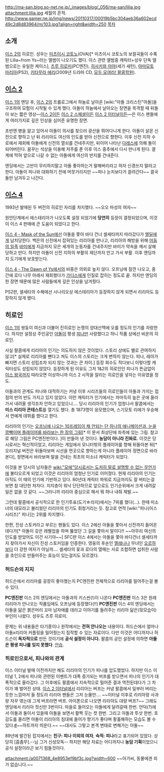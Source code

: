 http://ma-san.blog.so-net.ne.jp/_images/blog/_056/ma-san/lilia.jpg
attachment:lilia.jpg
세월의 흔적.
http://www.gamer.ne.jp/img/news/20110317/00019b5bc304aeb36a602ecd49c2d8d83964/m/103.jpg?align=right&width=250
[[목차]]
== 소개 ==
[[이스 2]]의 히로인. 성우는 [[미츠이시 코토노]](OVA)[* 미츠이시 코토노의 보컬곡들이 수록된 Lilia~from Ys~라는 앨범이 나오기도 했다. 이스 관련 앨범중 캐릭터+성우 단독 앨범으로는 유일한 케이스], [[츠루 히로미]](PC엔진), [[히사카와 아야]](세가 새턴), [[야마모토 마리아]](PS2), [[키타무라 에리]](2009년 드라마 CD, [[모두 모여라! 팔콤학원]]).

== [[이스 2]] ==
[[이스 1]]의 엔딩 후, [[이스 2]]의 프롤로그에서 하늘로 날아온 [wiki:"아돌 크리스틴"아돌]을 구조하여 모험이 시작될 수 있게 했다. 아돌이 하늘에서 날아오는 장면을 목격할 때 뒤돌아 보는 짧은 영상―[[이스 2]]이든 [[이스 2 스페셜]]이든 [[이스 2 이터널]]이든―은 이스 팬들에게 여러가지로 깊은 인상을 심어준 유명한 장면.

초반엔 병을 앓고 있어서 아돌이 의사를 찾으러 광산을 뛰어다니게 한다. 아돌이 살몬 신전으로 향하고 난 뒤 리리아도 여신의 인도를 받아 신전으로 향한다. 이후 신전 지하 수로에서 재회해 아돌에게 신전의 열쇠를 건네주지만, 뒤이어 나타난 [[다레스]]에 의해 돌이 되어버린다. 꿈꾸는 석상을 이용해 저주를 푼 이후 이스 중추에서 다시 만나게 된다. 결계에 막혀 앞으로 나갈 수 없는 아돌에게 여신의 반지를 건내준다.

엔딩에서는 고반이 무리하지말고 아돌 좋아하는거 말해버리라고 하자 신경쓰지 말라고 한다. 아돌이 피나와 대화하기 전에 머뭇거리지만 ~~피나 눈치보다가 끌려간다~~ 결국 둘만 남겨두고 나간다.

== [[이스 4]] ==
1993년 발매된 두 버전의 히로인 자리를 차지했다. ~~오오 마성의 여자~~

원안단계에서 에스테리아가 나오도록 설정 되었기에 '''당연히''' 등장이 결정되었으며, 이것이 이스 4 판매에 큰 도움이 되었다고 한다.

[[이스 4 - Mask of the Sun]]에선 아돌을 쫓아 바다 건너 셀세타까지 따라갔다가 [[엘딜]]에게 납치당한다. 백은의 신전에서 잡혀있는 리리아를 만나고, 리리아의 해방을 위해 [[어둠의 일족]] [[바미]]에게 지금까지 모은 세개의 눈동자를 건네주지만 바미가 약속을 깨서 살해당하고 만다. 하지만 아돌이 신전 지하의 부활의 제단까지 안고 가서 부활. 이후 엔딩까지 도기에게 보호받는다.

[[이스 4 - The Dawn of Ys]]에서의 비중은 의외로 높지 않다. 오프닝에 잠깐 나오고, 중간에 로다 나무 아래서 재회했다가 [[가디스]]에게 인질로 잡히는 정도로 끝. 하지만 엔딩의 한 장면 때문에 많은 사람들에게 깊은 인상을 남겨줬다.

PS2판, 셀세타의 수해에선 시나리오상 에스테리아가 등장하지 않게 되면서 리리아도 등장하지 않게 됐다.

== 히로인 ==
[[이스 1]]의 쌍둥이 여신과 더불어 진히로인 논쟁의 양대산맥에 오를 정도의 인기를 자랑한다. 하지만 설정상 주인공인 [[아돌]]이 평생 [[피나]]만 사랑했다고 하니 작품 상에선 비운의 히로인.

사실 팔콤에게 리리아의 인기는 의도하지 않은 것이었다. 스토리 상에도 별로 관여하지 않고[* 실제로 리리아를 뺀다고 쳐도 이스의 스토리는 크게 변하지 않는다. 피나, 레아가 빠지면 스토리 성립조차 되지 않는 것과는 큰 차이.] 등장 회수도 적다보니 이렇다할 캐릭터성도 성립되지 않았다. 등장하게 된 이유도 그저 1&2의 히로인인 피나가 뜬금없이 [[이스 왕국]]까지 따라오면 이상하니까 이스 2 시작을 알리는 히로인을 넣자는 이유였을 정도.

아돌과의 관계도 피나와 대적하기는 커녕 이후 시리즈들의 히로인들이 아돌과 가지는 접점의 반의 반도 가지고 있지 않았다. 이런 캐릭터가 인기에서는 까마득히 높은 곳에 올라가서 내려올 생각조차 안하고 있었으니…. 당시 리리아의 인기가 엄청나서 팔콤에서는 '''미스 리리아 콘테스트'''를 열기도 했다. 총 1873명이 응모했으며, 스기모토 리에가 우승해서 연예계 데뷔를 했다고 한다.

리리아의 인기는 [http://www.youtube.com/watch?v=8uzOlRygpzk 오프닝에 나오는 10프레임이 채 안되는 단 하나의 애니메이션과, 눈을 깜빡이며 플레이어를 바라보는 한 장의 그림][* 이 문서 최상단에 좌측에 있는 그림. 참고로 해당 그림은 PC엔진판이다. ]이 만들어 낸 것이다. '''농담이 아니라 진짜로.''' 이것은 당시로서는 혁신적이었고, 리리아는 게임에서 모니터밖의 플레이어를 향해 뒤돌아본 뒤[* 오리지널 버전은 뒤돌아보며 시선을 먼곳으로 향하는게 아니라 플레이어 정면으로 바라본다], 정면에서 바라보며 말을 건네는 최초의 미소녀 캐릭터가 되었다.

이것을 본 당시의 남자들은 [[wiki:"모에"당시로서는 도저히 말로 설명할 수 없는 무언가]]에 불타오르게 되었고 이것은 리리아의 엄청난 인기로 이어졌다. 현재 리리아의 인기는 아직도 이 때의 인기에 기반하고 있다. 80년대 캐릭터 파워로 지금까지도 잘 버티는걸 보면 참 대단한 처자다. 지지층이 워낙 단단하므로 앞으로도 인기순위에서 크게 내려갈 일은 없을 것 같다. ~~그러니까 리리아 중심으로 해서 뭐 하나 내줘 제발.~~

그런데 팔콤에서 공식적으로 한 인기투표(도기☆라지)에서는 7위를 했다(...). 한때 미소녀의 대모라고 불리웠던 리리아의 인기도 휘청거리는 듯. 참고로 연적 [wiki:"피나(이스 시리즈)" 피나]는 2위를 차지했다.

한편, 진성 스토커라고 부르는 팬들도 있다. 이스 2에선 아돌을 쫓아서 신전까지 들어온데다가[* 아돌이 갖은 레벨업을 하며 뚫었던 그 길을 쫓아서 말이다!! ~~아무리 여신의 인도를 받았어도 이건 사기야~~] SFC판 이스 4에서는 아돌을 쫓아 바다건너 셀세타까지 찾아가서 자신이 진성 스토커임을 인증한다. 영웅의 후손인 [[엘레나]]나 무녀인 [[오르하]]보다 더 강한 여자가 아닐까…. 셀세타의 꽃과 로다의 열매는 서로 조합하면 섭취한 사람을 초인으로 만들어주는 효능이 있는걸지도 모르겠다.

=== 허드슨의 지지 ===
허드슨에서 리리아를 굉장히 좋아했는지 PC엔진판 전체적으로 리리아를 밀어주는걸 볼 수 있다.

'''PC엔진판''' 이스 2의 엔딩에서는 아돌과의 키스씬(!)이 나온다
'''PC엔진판''' 이스 3은 원래 리리아가 안나오는 작품임에도 오프닝에 등장했다(!!)
'''PC엔진판''' 이스 4의 엔딩에서는 아돌을 닮은 붉은머리 꼬마 남자애를 데리고 이야기를 들려주는 리리아 닮은(뒷모습이) 부인이 나왔다. 성우도 츠루 히로미.

문제는 위 내용들은 타기종이나 원작에서는 '''전혀 안나오는''' 내용이다. 허드슨에서 얼마나 아돌x리리아 커플링을 밀어줬는지 짐작할 수 있는 자료이다. 다만 이것은 어디까지나 허드슨이 '''독자적으로''' 만든 것이기에 '''공식 설정이 아니다.''' 팔콤의 공인 설정에 의하면 '''아돌은 평생 피나를 잊지 못했다'''. [[안습]].

=== 히로인으로서, 피나와의 관계 ===
이스 이터널 발매 이전까지만 해도 리리아의 인기가 피나를 압도했었다. 하지만 이스 이터널 1, 2에서 피나와 관련된 이벤트가 대폭 증가되는 버프를 받으면서 피나의 인기가 대폭적으로 올라갔다. 그 이후에도 팔콤에서 지속적으로 밀어준 결과 역전된데다가 그 차이가 꽤 벌어진 상태. [[이스 2 이터널]]에서 리리아는 버프는 커녕 팔콤에서 일부러 버리는 듯한 느낌마저 들 정도라 리리아 팬들은 그저 눈물만…. ~~이터널 이후로 리리아랑 사과랑 자꾸 엮는데 그게 버프라면 버프. 아이폰으로 나오면 리리아도 대량 버프?~~ 그래도 엔딩에서 리리아 컷신만 3번이다. 마을로 들어오는 아돌에게 달려갈때 한번. 언덕(?)에서 아돌과 둘이서 있을때 아돌을 보면서 활짝 웃는 컷 한번. 그리고 아돌과 투샷 한번. 호감도를 올리면 아돌이 리리아의 침대에 들어가 향기가 좋다며 황홀해하는 모습도 볼 수 있다.[http://tvpot.daum.net/clip/ClipView.do?clipid=48072164&rtes=y #]~~하트까지 띄운다.~~ ~~대사도 그렇고 본격 변태로 변해가는 아돌~~

89년에 발간된 잡지에서는 '''친구: 피나 이외의 여자''', '''숙적: 피나'''라고 표기되어 있었다. 상당히 [흠좀무].--님 그거 신성모독-- 하지만 해당 자료는 어디까지나 '''농담 기획'''이었으니 공식 설정이라곤 보기 힘들것이다.

attachment:/a0071368_4e8953ef9bf3c.jpg?width=600
~~아가씨, 동물에겐 죄가 없습니다.~~
